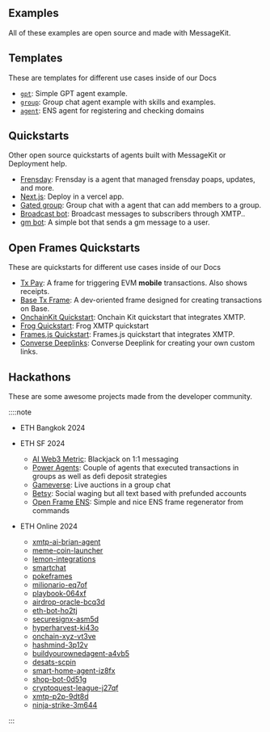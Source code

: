 ## Examples

All of these examples are open source and made with MessageKit.

## Templates

These are templates for different use cases inside of our Docs

- [`gpt`](./templates/gpt): Simple GPT agent example.
- [`group`](./templates/group): Group chat agent example with skills and examples.
- [`agent`](./templates/agent): ENS agent for registering and checking domains

## Quickstarts

Other open source quickstarts of agents built with MessageKit or Deployment help.

- [Frensday](https://github.com/ephemeraHQ/frensday): Frensday is a agent that managed frensday poaps, updates, and more.
- [Next.js](https://github.com/humanagent/message-kit-next-quickstart): Deploy in a vercel app.
- [Gated group](./directory/gated): Group chat with a agent that can add members to a group.
- [Broadcast bot](https://github.com/humanagent/broadcast-bot): Broadcast messages to subscribers through XMTP..
- [gm bot](https://github.com/xmtp/gm-bot): A simple bot that sends a gm message to a user.

## Open Frames Quickstarts

These are quickstarts for different use cases inside of our Docs

- [Tx Pay](/directory/txpay): A frame for triggering EVM **mobile** transactions. Also shows receipts.
- [Base Tx Frame](/directory/basetxframe): A dev-oriented frame designed for creating transactions on Base.
- [OnchainKit Quickstart](https://github.com/ephemeraHQ/open-frames-starter-onchainkit/): Onchain Kit quickstart that integrates XMTP.
- [Frog Quickstart](https://github.com/ephemeraHQ/open-frames-starter-frog): Frog XMTP quickstart
- [Frames.js Quickstart](https://github.com/ephemeraHQ/open-frames-starter-framesjs/): Frames.js quickstart that integrates XMTP.
- [Converse Deeplinks](https://replit.com/@FabrizioGuespe/Converse-Deeplink#index.js): Converse Deeplink for creating your own custom links.

## Hackathons

These are some awesome projects made from the developer community.

::::note

- ETH Bangkok 2024

- ETH SF 2024

  - [AI Web3 Metric](https://ethglobal.com/showcase/ai-web3-metrics-a18ra): Blackjack on 1:1 messaging
  - [Power Agents](https://ethglobal.com/showcase/power-agents-djqmb): Couple of agents that executed transactions in groups as well as defi deposit strategies
  - [Gameverse](https://ethglobal.com/showcase/gameverse-h8w91): Live auctions in a group chat
  - [Betsy](https://ethglobal.com/showcase/betsy-9qx39): Social waging but all text based with prefunded accounts
  - [Open Frame ENS](https://ethglobal.com/showcase/open-frame-t9rmb): Simple and nice ENS frame regenerator from commands

- ETH Online 2024

  - [xmtp-ai-brian-agent](https://ethglobal.com/showcase/xmtp-ai-brian-agent-1181m)
  - [meme-coin-launcher](https://ethglobal.com/showcase/meme-coin-launcher-0bz74)
  - [lemon-integrations](https://ethglobal.com/showcase/lemon-integrations-gnath)
  - [smartchat](https://ethglobal.com/showcase/smartchat-xvd7y)
  - [pokeframes](https://ethglobal.com/showcase/pokeframes-svnzv)
  - [milionario-eq7of](https://ethglobal.com/showcase/milionario-eq7of)
  - [playbook-064xf](https://ethglobal.com/showcase/playbook-064xf)
  - [airdrop-oracle-bcq3d](https://ethglobal.com/showcase/airdrop-oracle-bcq3d)
  - [eth-bot-ho2tj](https://ethglobal.com/showcase/eth-bot-ho2tj)
  - [securesignx-asm5d](https://ethglobal.com/showcase/securesignx-asm5d)
  - [hyperharvest-ki43o](https://ethglobal.com/showcase/hyperharvest-ki43o)
  - [onchain-xyz-vt3ve](https://ethglobal.com/showcase/onchain-xyz-vt3ve)
  - [hashmind-3p12v](https://ethglobal.com/showcase/hashmind-3p12v)
  - [buildyourownedagent-a4vb5](https://ethglobal.com/showcase/buildyourownedagent-a4vb5)
  - [desats-scpin](https://ethglobal.com/showcase/desats-scpin)
  - [smart-home-agent-iz8fx](https://ethglobal.com/showcase/smart-home-agent-iz8fx)
  - [shop-bot-0d51g](https://ethglobal.com/showcase/shop-bot-0d51g)
  - [cryptoquest-league-j27qf](https://ethglobal.com/showcase/cryptoquest-league-j27qf)
  - [xmtp-p2p-9dt8d](https://ethglobal.com/showcase/xmtp-p2p-9dt8d)
  - [ninja-strike-3m644](https://ethglobal.com/showcase/ninja-strike-3m644)

:::
